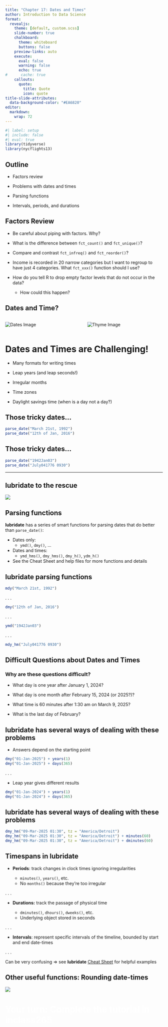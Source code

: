```yaml
---
title: "Chapter 17: Dates and Times"
author: Introduction to Data Science
format:
  revealjs:
    theme: [default, custom.scss]
    slide-number: true
    chalkboard: 
      theme: whiteboard
      buttons: false
    preview-links: auto
    execute:
      eval: false
      warning: false
      echo: true
#      cache: true
    callouts:
      quote:
        title: Quote
        icon: quote
title-slide-attributes:
  data-background-color: "#EA6820"
editor: 
  markdown: 
    wrap: 72
---
```




```r
#| label: setup
#| include: false
#| eval: true
library(tidyverse)
library(nycflights13)
```

## Outline

-   Factors review

-   Problems with dates and times

-   Parsing functions

-   Intervals, periods, and durations

## Factors Review {.smaller}

::: incremental
-   Be careful about piping with factors. Why?

-   What is the difference between `fct_count()` and `fct_unique()`?

-   Compare and contrast `fct_infreq()` and `fct_reorder()`?

-   Income is recorded in 20 narrow categories but I want to regroup to
    have just 4 categories. What `fct_xxx()` function should I use?

-   How do you tell R to drop empty factor levels that do not occur in
    the data?

    -   How could this happen?
:::

## Dates and Time?

::: columns
::: {.column width="50%"}
![](figures/dates.jpeg){alt="Dates Image"}
:::

::: {.column width="50%"}
![](figures/thyme.jpeg){alt="Thyme Image"}
:::
:::

# Dates and Times are Challenging!

::: incremental
-   Many formats for writing times

-   Leap years (and leap seconds!)

-   Irregular months

-   Time zones

-   Daylight savings time (when is a day not a day?)
:::

## Those tricky dates...

```r
parse_date("March 21st, 1992")
parse_date("12th of Jan, 2016")
```

## Those tricky dates...

```r
parse_date("1942Jan03")
parse_date("July041776 0930")
```

------------------------------------------------------------------------

## **lubridate** to the rescue

![](figures/data_sci_superhero.png)

## Parsing functions

**lubridate** has a series of smart functions for parsing dates that do
better than `parse_date()`:

-   Dates only:
    -   `ymd()`, `dmy()`, ...
-   Dates and times:
    -   `ymd_hms()`, `dmy_hms()`, `dmy_h()`, `ydm_h()`
-   See the Cheat Sheet and help files for more functions and details

## **lubridate** parsing functions

```r
mdy("March 21st, 1992")
```

. . .

```r
dmy("12th of Jan, 2016")
```

. . .

```r
ymd("1942Jan03")
```

. . .

```r
mdy_hm("July041776 0930")
```

## Difficult Questions about Dates and Times

### Why are these questions difficult?

-   What day is one year after January 1, 2024?

-   What day is one month after February 15, 2024 (or 2025?)?

-   What time is 60 minutes after 1:30 am on March 9, 2025?

-   What is the last day of February?

## **lubridate** has several ways of dealing with these problems {.smaller}

-   Answers depend on the starting point

```r
dmy("01-Jan-2025") + years(1)
dmy("01-Jan-2025") + days(365)
```

. . .

-   Leap year gives different results

```r
dmy("01-Jan-2024") + years(1)
dmy("01-Jan-2024") + days(365)
```

## **lubridate** has several ways of dealing with these problems

```r
dmy_hm("09-Mar-2025 01:30", tz = "America/Detroit") 
dmy_hm("09-Mar-2025 01:30", tz = "America/Detroit") + minutes(60)
dmy_hm("09-Mar-2025 01:30", tz = "America/Detroit") + dminutes(60)
```

## Timespans in **lubridate** {.smaller}

-   **Periods**: track changes in clock times ignoring irregularities

    -   `minutes()`, `years()`, etc.
    -   No `months()` because they're too irregular

. . .

-   **Durations:** track the passage of physical time

    -   `dminutes()`, `dhours()`, `dweeks()`, etc.
    -    Underlying object stored in seconds

. . .

-   **Intervals**: represent specific intervals of the timeline, bounded
    by start and end date-times

. . . 

Can be very confusing $\Rightarrow$ see **lubridate** [Cheat
Sheet](https://rstudio.github.io/cheatsheets/lubridate.pdf) for helpful examples

## Other useful functions: Rounding date-times

![](figures/rounding_dates.png)

# [Your turn: Complete the tutorial in inclass265]{style="color: white;"} {background-color="#FE961C"}
